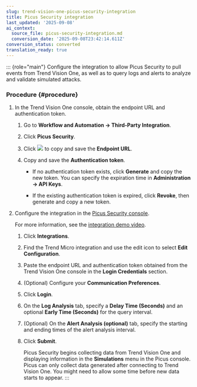 ```yaml
---
slug: trend-vision-one-picus-security-integration
title: Picus Security integration
last_updated: '2025-09-08'
ai_context:
  source_file: picus-security-integration.md
  conversion_date: '2025-09-08T23:42:14.611Z'
conversion_status: converted
translation_ready: true
---
```


::: {role="main"}
Configure the integration to allow Picus Security to pull events from Trend Vision One, as well as to query logs and alerts to analyze and validate simulated attacks.

### Procedure {#procedure}

1.  In the Trend Vision One console, obtain the endpoint URL and authentication token.

    1.  Go to **Workflow and Automation → Third-Party Integration**.

    2.  Click **Picus Security**.

    3.  Click ![](/images/dddna_summary_detection_copy=GUID-4DE35BE5-57A5-4919-BF9C-5EC95F9CA8FD=1=en-us=Low.webp) to copy and save the **Endpoint URL**.

    4.  Copy and save the **Authentication token**.

        - If no authentication token exists, click **Generate** and copy the new token. You can specify the expiration time in **Administration → API Keys**.

        - If the existing authentication token is expired, click **Revoke**, then generate and copy a new token.

2.  Configure the integration in the [Picus Security console](https://app.picussecurity.com/).

    For more information, see the [integration demo video](https://youtu.be/9Rvnco3aOPo).

    1.  Click **Integrations**.

    2.  Find the Trend Micro integration and use the edit icon to select **Edit Configuration**.

    3.  Paste the endpoint URL and authentication token obtained from the Trend Vision One console in the **Login Credentials** section.

    4.  (Optional) Configure your **Communication Preferences**.

    5.  Click **Login**.

    6.  On the **Log Analysis** tab, specify a **Delay Time (Seconds)** and an optional **Early Time (Seconds)** for the query interval.

    7.  (Optional) On the **Alert Analysis (optional)** tab, specify the starting and ending times of the alert analysis interval.

    8.  Click **Submit**.

        Picus Security begins collecting data from Trend Vision One and displaying information in the **Simulations** menu in the Picus console. Picus can only collect data generated after connecting to Trend Vision One. You might need to allow some time before new data starts to appear.
:::
